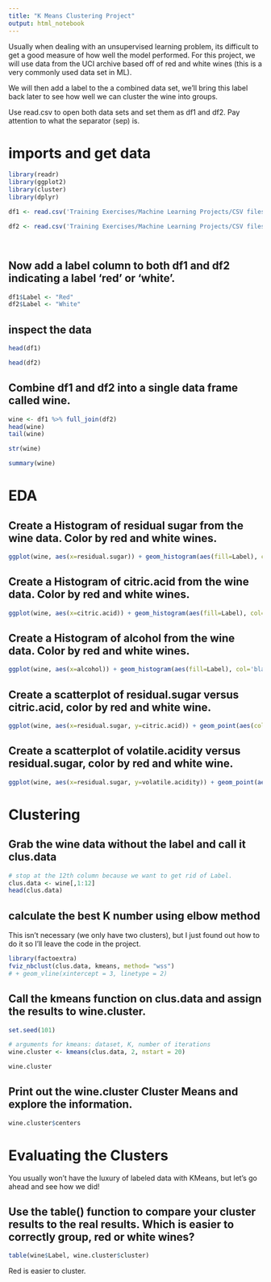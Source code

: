 ```yaml
---
title: "K Means Clustering Project"
output: html_notebook
---
```

 
Usually when dealing with an unsupervised learning problem, its difficult to get a good measure of how well the model performed. For this project, we will use data from the UCI archive based off of red and white wines (this is a very commonly used data set in ML).

We will then add a label to the a combined data set, we'll bring this label back later to see how well we can cluster the wine into groups.



Use read.csv to open both data sets and set them as df1 and df2. Pay attention to what the separator (sep) is. 
 
 
# imports and get data
```r
library(readr)
library(ggplot2)
library(cluster)
library(dplyr)

df1 <- read.csv('Training Exercises/Machine Learning Projects/CSV files for ML Projects/winequality-red.csv', sep = ";")

df2 <- read.csv('Training Exercises/Machine Learning Projects/CSV files for ML Projects/winequality-white.csv', sep = ";")




```

## Now add a label column to both df1 and df2 indicating a label 'red' or 'white'.
```r
df1$Label <- "Red"
df2$Label <- "White"
```


## inspect the data
```r
head(df1)
```
 

```r
head(df2)
```

## Combine df1 and df2 into a single data frame called wine.
```r
wine <- df1 %>% full_join(df2)
head(wine)
tail(wine)
```

```r
str(wine)
```

```r
summary(wine)
```

 
# EDA

## Create a Histogram of residual sugar from the wine data. Color by red and white wines.
```r
ggplot(wine, aes(x=residual.sugar)) + geom_histogram(aes(fill=Label), col='black', bins = 50) + scale_fill_manual(values = c('#8B0000','#F6FEB1'))
```

## Create a Histogram of citric.acid from the wine data. Color by red and white wines.
```r
ggplot(wine, aes(x=citric.acid)) + geom_histogram(aes(fill=Label), col='black', bins = 50) + scale_fill_manual(values = c('#8B0000','#F6FEB1'))
```

## Create a Histogram of alcohol from the wine data. Color by red and white wines.
```r
ggplot(wine, aes(x=alcohol)) + geom_histogram(aes(fill=Label), col='black', bins = 50) + scale_fill_manual(values = c('#8B0000','#F6FEB1'))
```

## Create a scatterplot of residual.sugar versus citric.acid, color by red and white wine.
```r
ggplot(wine, aes(x=residual.sugar, y=citric.acid)) + geom_point(aes(col=Label, shape=Label), alpha=0.4) + scale_color_manual(values = c('#8B0000','#F6FEB1')) + theme_dark()

```

## Create a scatterplot of volatile.acidity versus residual.sugar, color by red and white wine.
```r
ggplot(wine, aes(x=residual.sugar, y=volatile.acidity)) + geom_point(aes(col=Label, shape=Label), alpha=0.4) + scale_color_manual(values = c('#8B0000','#F6FEB1')) + theme_dark()
```

# Clustering

## Grab the wine data without the label and call it clus.data
```r
# stop at the 12th column because we want to get rid of Label.
clus.data <- wine[,1:12]
head(clus.data)
```


## calculate the best K number using elbow method
This isn't necessary (we only have two clusters), but I just found out how to do it so I'll leave the code in the project.
```r
library(factoextra)
fviz_nbclust(clus.data, kmeans, method= "wss") 
# + geom_vline(xintercept = 3, linetype = 2)
```



## Call the kmeans function on clus.data and assign the results to wine.cluster.
```r
set.seed(101)

# arguments for kmeans: dataset, K, number of iterations
wine.cluster <- kmeans(clus.data, 2, nstart = 20)

wine.cluster
```

## Print out the wine.cluster Cluster Means and explore the information.
```r
wine.cluster$centers
```

# Evaluating the Clusters
You usually won't have the luxury of labeled data with KMeans, but let's go ahead and see how we did!

## Use the table() function to compare your cluster results to the real results. Which is easier to correctly group, red or white wines?
```r
table(wine$Label, wine.cluster$cluster)

```
Red is easier to cluster. 


